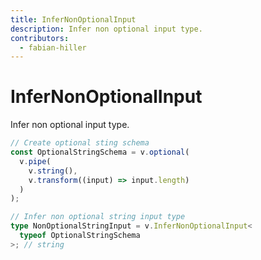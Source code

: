 ```yaml
---
title: InferNonOptionalInput
description: Infer non optional input type.
contributors:
  - fabian-hiller
---
```


# InferNonOptionalInput

Infer non optional input type.

```ts
// Create optional sting schema
const OptionalStringSchema = v.optional(
  v.pipe(
    v.string(),
    v.transform((input) => input.length)
  )
);

// Infer non optional string input type
type NonOptionalStringInput = v.InferNonOptionalInput<
  typeof OptionalStringSchema
>; // string
```
